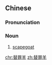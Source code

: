 ==Chinese==
{{zh-forms|type=21}}

===Pronunciation===
{{zh-pron
|m=tìzuìyáng
|c=tai3 zeoi6 joeng4
|cat=n
}}

===Noun===
{{zh-noun}}

# [[scapegoat]]

[[chr:替罪羊]]
[[zh:替罪羊]]